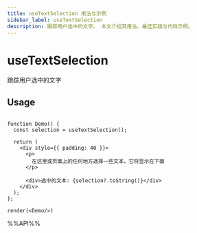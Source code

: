```yaml
---
title: useTextSelection 用法与示例
sidebar_label: useTextSelection
description: 跟踪用户选中的文字。 本文介绍其用法、最佳实践与代码示例。
---
```

# useTextSelection

跟踪用户选中的文字

## Usage

```tsx live noInline

function Demo() {
  const selection = useTextSelection();

  return (
    <div style={{ padding: 40 }}>
      <p>
        在这里或页面上的任何地方选择一些文本，它将显示在下面
      </p>

      <div>选中的文本: {selection?.toString()}</div>
    </div>
  );
};

render(<Demo/>)
```

%%API%%